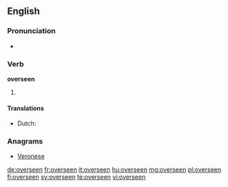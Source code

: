 ==English==

===Pronunciation===
* {{a|US}} {{IPA|/oʊ.vɚ.sin/|lang=en}}

===Verb===
'''overseen'''

# {{past participle of|oversee|lang=en}}

====Translations====
{{trans-top|past participle of oversee}}
* Dutch: {{t|nl|overzien}}
{{trans-mid}}
{{trans-bottom}}

===Anagrams===
* [[Veronese#English|Veronese]]

[[de:overseen]]
[[fr:overseen]]
[[it:overseen]]
[[hu:overseen]]
[[mg:overseen]]
[[pl:overseen]]
[[fi:overseen]]
[[sv:overseen]]
[[te:overseen]]
[[vi:overseen]]